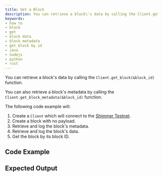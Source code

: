 ```yaml
---
title: Get a Block
description: You can retrieve a block\'s data by calling the Client.get_block(&block_id) function.
keywords:
- how to
- block
- get
- block data
- block metadata
- get block by id
- java
- nodejs
- python
- rust
---
```


You can retrieve a block's data by calling the `Client.get_block(&block_id)` function.

You can also retrieve a block's metadata by calling the `Client.get_block_metadata(&block_id)` function.

The following code example will:

1. Create a `Client` which will connect to the [Shimmer Testnet](https://api.testnet.shimmer.network).
2. Create a block with no payload.
3. Retrieve and log the block's metadata.
4. Retrieve and log the block's data.
5. Get the block by its block ID.

<IotaJs exampleURL="https://wiki.iota.org/iotajs/how_tos/data"/>

## Code Example

<Tabs groupId="language">
    <TabItem value="rust" label="Rust">
        <RustCode/>
    </TabItem>
    <TabItem value="nodejs" label="Nodejs">
        <NodejsCode/>
    </TabItem>
    <TabItem value="python" label="Python">
        <PythonCode/>
    </TabItem>
    <TabItem value="java" label="Java">
        <JavaCode/>
    </TabItem>
</Tabs>

## Expected Output

<Tabs groupId="language">
    <TabItem value="rust" label="Rust">
        <RustOutput/>
    </TabItem>
    <TabItem value="nodejs" label="Nodejs">
        <NodejsOutput/>
    </TabItem>
    <TabItem value="python" label="Python">
        <PythonOutput/>
    </TabItem>
    <TabItem value="java" label="Java">
        <JavaOutput/>
    </TabItem>
</Tabs>
